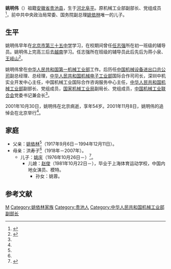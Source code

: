 '''姚明伟'''（{{bd|1947年2月||2001年|10月30日}}）祖籍[[安徽省|安徽省]][[贵池县|贵池县]]，生于[[河北|河北]][[阜平|阜平]]。原机械工业部副部长、党组成员<ref name=zhuidao>{{Cite web  |url =http://www.people.com.cn/GB/paper1668/4745/519328.html  |title =姚明伟同志追悼会在京举行  |author =  |date =  |publisher =中国汽车报2001年11月14日，第1版  |language =  |accessdate =  |quote =  |archive-date =2017年10月14日  |archive-url =https://web.archive.org/web/20171014200706/http://www.people.com.cn/GB/paper1668/4745/519328.html  |dead-url =no  }}</ref>，前中共中央政治局常委、国务院副总理[[姚依林|姚依林]]唯一的儿子。

==生平==
姚明伟早年在[[北京市第三十五中学|北京市第三十五中学]]学习，在校期间曾任[[任志强|任志强]]所在初一班级的辅导员。姚明伟上完高三后去[[越南|越南]]学习。任志强所在班级的辅导员此后先后为蒋小泉、[[王岐山|王岐山]]<ref name=sina>{{Cite web |url = http://finance.sina.com.cn/360desktop/zl/lifestyle/20131028/101717135339.shtml |title = 任志强：初中辅导员是王岐山 |author =  |date = 2013-10-28 |publisher = 新浪 |language =  |accessdate =  |quote =  |archive-date = 2019-06-09 |archive-url = https://web.archive.org/web/20190609114534/http://finance.sina.com.cn/360desktop/zl/lifestyle/20131028/101717135339.shtml }}</ref>。

姚明伟曾在[[中华人民共和国第一机械工业部|中华人民共和国第一机械工业部]]工作。后历任[[中国机械设备进出口总公司|中国机械设备进出口总公司]]副总经理、总经理，[[中华人民共和国机械电子工业部|中华人民共和国机械电子工业部]]国际合作司司长，深圳中机实业开发中心主任，中国机械工业国际合作咨询服务中心主任，[[中华人民共和国机械工业部|中华人民共和国机械工业部]]副部长、党组成员，[[国家机械工业局|国家机械工业局]]副局长、党组成员，[[中国机械工业联合会|中国机械工业联合会]]党委书记兼会长<ref name=zhuidao/>。

2001年10月30日，姚明伟在北京病逝，享年54岁。2001年11月8日，姚明伟的追悼会在北京举行<ref name=zhuidao/>。

==家庭==
*父亲：[[姚依林|姚依林]]<ref name=sina/>（1917年9月6日－1994年12月11日）。
*母亲：洪寿子<ref name=zhuidao/>（1918年－2007年）。
**儿子：[[姚庆|姚庆]]（1976年10月26日－）<ref>{{cite web|url=http://hkm.appledaily.com/detail.php?guid=19998804&category_guid=15335&category=daily&issue=20170423|title=岳父為中共元老姚依林|publisher=苹果日报|accessdate=2017-04-23|archive-date=2017-07-28|archive-url=https://web.archive.org/web/20170728082610/http://hkm.appledaily.com/detail.php?guid=19998804&category_guid=15335&category=daily&issue=20170423|dead-url=no}}</ref>。
***儿媳：[[赵俊_(模特)|赵俊]]（1981年10月22日－），毕业于上海体育运动学校，中国内地女演员、模特。
****孙女：姚蓉。

==参考文献==
{{Reflist|2}}

{{DEFAULTSORT:Yao姚}}
[[Category:姚姓|M]]
[[Category:姚依林家族|Category:姚依林家族]]
[[Category:贵池人|Category:贵池人]]
[[Category:中华人民共和国机械工业部副部长|Category:中华人民共和国机械工业部副部长]]